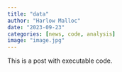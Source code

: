 ```yaml
---
title: "data"
author: "Harlow Malloc"
date: "2023-09-23"
categories: [news, code, analysis]
image: "image.jpg"
---
```


This is a post with executable code.
